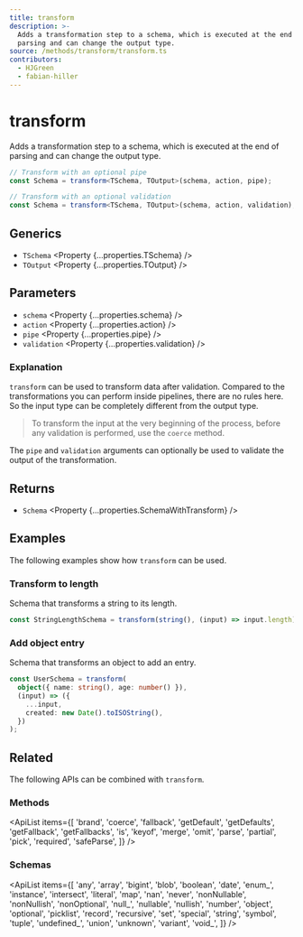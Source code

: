 ```yaml
---
title: transform
description: >-
  Adds a transformation step to a schema, which is executed at the end of
  parsing and can change the output type.
source: /methods/transform/transform.ts
contributors:
  - HJGreen
  - fabian-hiller
---
```



# transform

Adds a transformation step to a schema, which is executed at the end of parsing and can change the output type.

```ts
// Transform with an optional pipe
const Schema = transform<TSchema, TOutput>(schema, action, pipe);

// Transform with an optional validation
const Schema = transform<TSchema, TOutput>(schema, action, validation);
```

## Generics

- `TSchema` <Property {...properties.TSchema} />
- `TOutput` <Property {...properties.TOutput} />

## Parameters

- `schema` <Property {...properties.schema} />
- `action` <Property {...properties.action} />
- `pipe` <Property {...properties.pipe} />
- `validation` <Property {...properties.validation} />

### Explanation

`transform` can be used to transform data after validation. Compared to the transformations you can perform inside <Link href="/guides/pipelines/">pipelines</Link>, there are no rules here. So the input type can be completely different from the output type.

> To transform the input at the very beginning of the process, before any validation is performed, use the <Link href="../coerce/">`coerce`</Link> method.

The `pipe` and `validation` arguments can optionally be used to validate the output of the transformation.

## Returns

- `Schema` <Property {...properties.SchemaWithTransform} />

## Examples

The following examples show how `transform` can be used.

### Transform to length

Schema that transforms a string to its length.

```ts
const StringLengthSchema = transform(string(), (input) => input.length);
```

### Add object entry

Schema that transforms an object to add an entry.

```ts
const UserSchema = transform(
  object({ name: string(), age: number() }),
  (input) => ({
    ...input,
    created: new Date().toISOString(),
  })
);
```

## Related

The following APIs can be combined with `transform`.

### Methods

<ApiList
  items={[
    'brand',
    'coerce',
    'fallback',
    'getDefault',
    'getDefaults',
    'getFallback',
    'getFallbacks',
    'is',
    'keyof',
    'merge',
    'omit',
    'parse',
    'partial',
    'pick',
    'required',
    'safeParse',
  ]}
/>

### Schemas

<ApiList
  items={[
    'any',
    'array',
    'bigint',
    'blob',
    'boolean',
    'date',
    'enum_',
    'instance',
    'intersect',
    'literal',
    'map',
    'nan',
    'never',
    'nonNullable',
    'nonNullish',
    'nonOptional',
    'null_',
    'nullable',
    'nullish',
    'number',
    'object',
    'optional',
    'picklist',
    'record',
    'recursive',
    'set',
    'special',
    'string',
    'symbol',
    'tuple',
    'undefined_',
    'union',
    'unknown',
    'variant',
    'void_',
  ]}
/>
